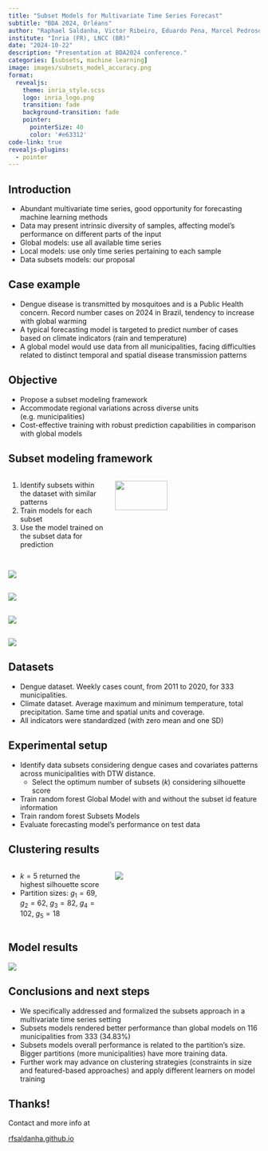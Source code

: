 ```yaml
---
title: "Subset Models for Multivariate Time Series Forecast"
subtitle: "BDA 2024, Orléans"
author: "Raphael Saldanha, Victor Ribeiro, Eduardo Pena, Marcel Pedroso, Reza Akbarinia, Patrick Valduriez, Fabio Porto"
institute: "Inria (FR), LNCC (BR)"
date: "2024-10-22"
description: "Presentation at BDA2024 conference."
categories: [subsets, machine learning]
image: images/subsets_model_accuracy.png
format:
  revealjs: 
    theme: inria_style.scss
    logo: inria_logo.png
    transition: fade
    background-transition: fade
    pointer:
      pointerSize: 40
      color: '#e63312'
code-link: true
revealjs-plugins:
  - pointer
---
```


## Introduction

-   Abundant [multivariate time series]{.hl}, good opportunity for forecasting [machine learning]{.hl} methods
-   Data may present intrinsic [diversity]{.hl} of samples, affecting model's performance on [different parts of the input]{.hl}
-   [Global models]{.hl}: use all available time series
-   [Local models]{.hl}: use only time series pertaining to each sample
-   [Data subsets models]{.hl}: our proposal

## Case example

-   [Dengue]{.hl} disease is transmitted by mosquitoes and is a Public Health concern. Record number cases on 2024 in Brazil, tendency to increase with global warming
-   A typical forecasting model is targeted to predict number of cases based on [climate indicators]{.hl} (rain and temperature)
-   A [global model]{.hl} would use data from all municipalities, facing [difficulties]{.hl} related to [distinct]{.hl} temporal and spatial disease [transmission patterns]{.hl}

## Objective

-   Propose a [subset modeling framework]{.hl}
-   Accommodate [regional variations]{.hl} across diverse units (e.g. municipalities)
-   Cost-effective training with [robust prediction capabilities]{.hl} in comparison with global models

## Subset modeling framework

::: columns
::: {.column width="40%"}
1.  Identify subsets within the dataset with similar patterns
2.  Train models for each subset
3.  Use the model trained on the subset data for prediction
:::

::: {.column width="60%"}
![](images/subset_model_framework_diagram.png){width="60%" fig-align="center"}
:::
:::

## 

![](images/subset_model_fig_a.png){fig-align="center"}

## 

![](images/subset_model_fig_b.png){fig-align="center"}

## 

![](images/subset_model_fig_c.png){fig-align="center"}

## 

![](images/subset_model_fig_d.png){fig-align="center"}

## Datasets

-   Dengue dataset. Weekly cases count, from 2011 to 2020, for 333 municipalities.
-   Climate dataset. Average maximum and minimum temperature, total precipitation. Same time and spatial units and coverage.
-   All indicators were standardized (with zero mean and one SD)

## Experimental setup

-   [Identify]{.hl} data subsets considering dengue cases and covariates patterns across municipalities with DTW distance.
    -   Select the [optimum]{.hl} number of subsets ($k$) considering silhouette score
-   Train random forest [Global Model]{.hl} with and without the [subset id]{.hl} feature information
-   Train random forest [Subsets Models]{.hl}
-   [Evaluate]{.hl} forecasting model's [performance]{.hl} on test data

## Clustering results

::: columns
::: {.column width="40%"}
-   $k = 5$ returned the highest silhouette score
-   Partition sizes: $g_1 = 69$, $g_2 = 62$, $g_3 = 82$, $g_4 = 102$, $g_5 = 18$
:::

::: {.column width="60%"}
![](images/subset_model_partitions_map.png){fig-align="center"}
:::
:::

## Model results

![](images/subsets_model_accuracy.png){fig-align="center"}

## Conclusions and next steps

-   We specifically addressed and formalized the subsets approach in a multivariate time series setting
-   Subsets models rendered [better performance]{.hl} than global models on [116 municipalities]{.hl} from 333 (34.83%)
-   Subsets models overall performance is related to the [partition's size]{.hl}. Bigger partitions (more municipalities) have more training data.
-   Further work may advance on clustering strategies (constraints in size and featured-based approaches) and apply different learners on model training

## Thanks!

Contact and more info at

[rfsaldanha.github.io](https://rfsaldanha.github.io)

